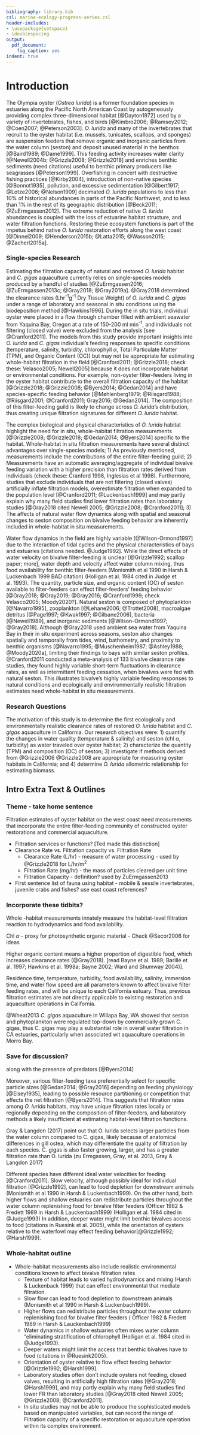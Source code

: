 ```yaml
---
bibliography: library.bib
csl: marine-ecology-progress-series.csl
header-includes: 
- \usepackage{setspace}
- \doublespacing
output:
  pdf_document:
    fig_caption: yes
indent: true
---
```


# Introduction

The Olympia oyster (*Ostrea lurida*) is a former foundation species in estuaries along the Pacific North American Coast by autogeneously providing complex three-dimensional habitat [@Dayton1972] used by a variety of invertebrates, fishes, and birds [@Kimbro2006; @Ramsey2012; @Coen2007; @Peterson2003].
*O. lurida* and many of the invertebrates that recruit to the oyster habitat (i.e. mussels, tunicates, scallops, and sponges) are suspension feeders that remove organic and inorganic particles from the water column (seston) and deposit unused material in the benthos [@Baird1989; @Dame1999]. This feeding activity increases water clarity [@Newell2004b; @Grizzle2008; @Grizzle2018] and enriches benthic sediments (need citations) useful to benthic primary producers like seagrasses [@Peterson1999].
Overfishing in concert with destructive fishing practices [@Kirby2004], introduction of non-native species [@Bonnot1935], pollution, and excessive sedimentation [@Gilbert1917; @Lotze2006; @Nelson1909] decimated *O. lurida* populations to less than 10% of historical abundances in parts of the Pacific Northwest, and to less than 1% in the rest of its geographic distribution [@Beck2011; @ZuErmgassen2012].
The extreme reduction of native *O. lurida* abundances is coupled with the loss of estuarine habitat structure, and water filtration functions.
Restoring these ecosystem functions is part of the impetus behind native *O. lurida* restoration efforts along the west coast [@Dinnel2009; @Henderson2015b; @Latta2015; @Wasson2015; @Zacherl2015a]. 

### Single-species Research

Estimating the filtration capacity of natural and restored *O. lurida* habitat and *C. gigas* aquaculture currently relies on single-species models produced by a handful of studies [@ZuErmgassen2016; @ZuErmgassen2013c; @Gray2018; @Gray2019a]. 
@Gray2018 determined the clearance rates (Lhr^-1^g^-1^ Dry Tissue Weight) of *O. lurida* and *C. gigas* under a range of  laboratory and seasonal in situ conditions using the biodeposition method [@Hawkins1996].
During the in situ trials, individual oyster were placed in a flow through chamber filled with ambient seawater from Yaquina Bay, Oregon at a rate of 150-200 ml min^-1^, and individuals not filtering (closed valve) were excluded from the analysis [see @Cranford2011].
The models from this study provide important insights into *O. lurida* and *C. gigas* individual's feeding responses to specific conditions (temperature, salinity, turbidity, chlorophyll $\alpha$, Total Particulate Matter (TPM), and Organic Content (OC)) but may not be appropriate for estimating whole-habitat filtration in the field [@Cranford2011; @Grizzle2018; check these: Velasco2005; Newell2005] because it does not incorporate habitat or environmental conditions.
For example, non-oyster filter-feeders living in the oyster habitat contribute to the overall filtration capacity of the habitat [@Grizzle2018; @Grizzle2008; @Byers2014; @Gedan2014] and have species-specific feeding behavior [@Møhlenberg1979; @Riisgard1988; @Riisgard2001; @Cranford2011; Gray2016; @Gedan2014].
The composition of this filter-feeding guild is likely to change across *O. lurida*'s distribution, thus creating unique filtration signatures for different *O. lurida* habitat.

The complex biological and physical characteristics of *O. lurida* habitat highlight the need for in situ, whole-habitat filtration measurements [@Grizzle2008; @Grizzle2018; @Gedan2014; @Byers2014] specific to the habitat.
Whole-habitat in situ filtration measurements have several distinct advantages over single-species models;
1) As previously mentioned, measurements include the contributions of the entire filter-feeding guild;
2) Measurements have an automatic averaging/aggregate of individual bivalve feeding variation with a higher precision than filtration rates derived from individuals (check these: Cranford 1998, Inglesias et al 1998).
Furthermore, studies that exclude individuals that are not filtering (closed valves) artificially inflate filtration models, overestimate filtration when expanded to the population level [@Cranford2011; @Luckenbach1999] and may partly explain why many field studies find lower filtration rates than laboratory studies [@Gray2018 cited Newell 2005; @Grizzle2008; @Cranford2011]; 
3) The affects of natural water flow dynamics along with spatial and seasonal changes to seston composition on bivalve feeding behavior are inherently included in whole-habitat in situ measurements. 

Water flow dynamics in the field are highly variable [@Wilson-Ormond1997] due to the interaction of tidal cycles and the physical characteristics of bays and estuaries [citations needed. @Judge1992].
While the direct effects of water velocity on bivalve filter-feeding is unclear [@Grizzle1992; scallop paper; more], water depth and velocity affect water column mixing, thus food availability for benthic filter-feeders (Monismith et al 1990 in Harsh & Luckenbach 1999 BAD citation) (Holligan et al. 1984 cited in Judge et al. 1993).
The quantity, particle size, and organic content (OC) of seston available to filter-feeders can effect filter-feeders' feeding behavior [@Gray2018; @Gray2019; @Gray2016; @Cranford1999; check Velasco2005; Moody2020?].
Natural seston is composed of phytoplankton [@Navarro1995], zooplankton [@Lehane2006; @Trottet2008], macroalgae detritus [@Page1997; @Kwak1997; @Gilbane2006], bacteria [@Newell1989], and inorganic sediments [@Wilson-Ormond1997; @Gray2018].
Although @Gray2018 used ambient sea water from Yaquina Bay in their in situ experiment across seasons, seston also changes spatially and temporally from tides, wind, bathometry, and proximity to benthic organisms [@Navarro1995; @Muschenheim1987; @Ashley1988; @Moody2020a], limiting their findings to bays with similar seston profiles.  
@Cranford2011 conducted a meta-analysis of 133 bivalve clearance rate studies, they found highly variable short-term fluctuations in clearance rates, as well as intermittent feeding cessation, when bivalves were fed with natural seston.
This illustrates bivalve's highly variable feeding responses to natural conditions and ecologically and environmentally realistic filtration estimates need whole-habitat in situ measurements.

### Research Questions

The motivation of this study is to determine the first ecologically and environmentally realistic clearance rates of restored *O. lurida* habitat and *C. gigas* aquaculture in California.
Our research objectives were: 
1) quantify the changes in water quality (temperature & salinity) and seston (chl $\alpha$, turbidity) as water traveled over oyster habitat; 
2) characterize the quantity (TPM) and composition (OC) of seston; 
3) investigate if methods derived from @Grizzle2006 @Grizzle2008 are appropriate for measuring oyster habitats in California; and
4) determine *O. lurida* allometric relationship for estimating biomass.

\newpage

## Intro Extra Text & Outlines

### Theme - take home sentence

Filtration estimates of oyster habitat on the west coast need measurements that incorporate the entire filter-feeding community of constructed oyster restorations and commercial aquaculture.
  
* Filtration services or functions? [Ted made this distinction]
* Clearance Rate vs. Filtration capacity vs. Filtration Rate
  - Clearance Rate (L/hr) - measure of water processing - used by @Grizzle2018 for L/hr/m^2^
  - Filtration Rate (mg/hr) - the mass of particles cleared per unit time
  - Filtration Capacity - definition? used by ZuErmgassen2013
* First sentence list of fauna using habitat - mobile & sessile invertebrates, juvenile crabs and fishes? use east coast references? 

### Incorporate these tidbits?
Whole -habitat measurements innately measure the habitat-level filtration reaction to hydrodynamics and food availability.

Chl $\alpha$ - proxy for photosynthetic organic material - Check @Secor2006 for ideas

Higher organic content means a higher proportion of digestible food, which increases clearance rates (@Gray2018). [read Bayne et al. 1989; Barillé et al. 1997; Hawkins et al. 1998a; Bayne 2002; Ward and Shumway 2004)]. 

Residence time, temperature, turbidity, food availability, salinity, immersion time, and water flow speed are all parameters known to affect bivalve filter feeding rates, and will be unique to each California estuary. 
Thus, previous filtration estimates are not directly applicable to existing restoration and aquaculture operations in California.

@Wheat2013 *C. gigas* aquaculture in Willapa Bay, WA showed that seston and phytoplankton were regulated top-down by commercially grown C. gigas, thus C. gigas may play a substantial role in overall water filtration in CA estuaries, particularly when associated wit aquaculture operations in Morro Bay. 

### Save for discussion? 

along with the presence of predators [@Byers2014] 

Moreover, various filter-feeding taxa preferentially select for specific particle sizes [@Gedan2014; @Gray2016] depending on feeding physiology [@Elsey1935], leading to possible resource partitioning or competition that effects the net filtration [@Byers2014].
This suggests that filtration rates among *O. lurida* habitats, may have unique filtration rates locally or regionally depending on the composition of filter-feeders, and laboratory methods a likely insufficient at estimating habitat-level filtration functions. 

Gray & Langdon (2017) point out that O. lurida selects larger particles from the water column compared to C. gigas, likely because of anatomical differences in gill ostea, which may differentiate the quality of filtration by each species. 
C. gigas is also faster growing, larger, and has a greater filtration rate than O. lurida (zu Ermgassen, Gray, et al. 2013, Gray & Langdon 2017)

Different species have different ideal water velocities for feeding [@Cranford2011].
Slow velocity, although possibly ideal for individual filtration [@Grizzle1992], can lead to food depletion for downstream animals (Monismith et al 1990 in Harsh & Luckenbach1999).
On the other hand, both higher flows and shallow estuaries can redistribute particles throughout the water column replenishing food for bivalve filter feeders (Officer 1982 & Fredett 1989 in Harsh & Lauckenbach1999) (Holligan et al. 1984 cited in @Judge1993)
In addition, deeper water might limit benthic bivalves access to food (citations in Ruesink et al. 2005), while the orientation of oysters relative to the waterfowl may effect feeding behavior[@Grizzle1992; @Harsh1999].


### Whole-habitat outline
* Whole-habitat measurements also include realistic environmental conditions known to affect bivalve filtration rates
  + Texture of habitat leads to varied hydrodynamics and mixing (Harsh & Luckenback 1999) that can effect environmental that mediate filtration.
  + Slow flow can lead to food depletion to downstream animals (Monismith et al 1990 in Harsh & Luckenbach1999).
  + Higher flows can redistribute particles throughout the water column replenishing food for bivalve filter feeders ( Officer 1982 & Fredett 1989 in Harsh & Lauckenbach1999)
  + Water dynamics in shallow estuaries often mixes water column "eliminating stratification of chlorophyll (Holligan et al. 1984 cited in @Judge1993).
  + Deeper waters might limit the access that benthic bivalves have to food (citations in @Ruesink2005).
  + Orientation of oyster relative to flow effect feeding behavior [@Grizzle1992; @Harsh1999].
  + Laboratory studies often don't include oysters not feeding, closed valves, resulting in artificially high filtration rates [@Gray2018; @Harsh1999], and may partly explain why many field studies find lower FR than laboratory studies [@Gray2018 cited Newell 2005; @Grizzle2008; @Cranford2011].
  + In situ studies may not be able to produce the sophisticated models based on manipulated variables, but can record the range of Filtration capacity of a specific restoration or aquaculture operation within its complex environment.


